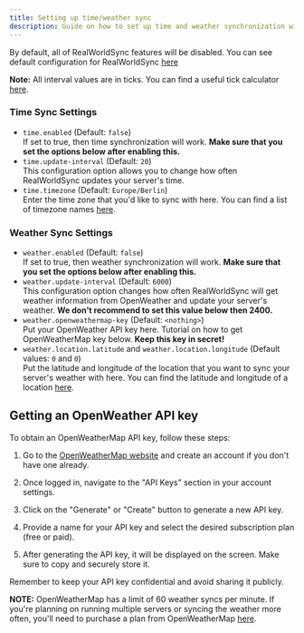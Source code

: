 ```yaml
---
title: Setting up time/weather sync
description: Guide on how to set up time and weather synchronization with RealWorldSync.
---
```


By default, all of RealWorldSync features will be disabled. You can see default configuration for RealWorldSync [here](/realworldsync/docs/config-files)

**Note:** All interval values are in ticks. You can find a useful tick calculator [here](https://mapmaking.fr/tick/).

### Time Sync Settings

- `time.enabled` (Default: `false`)  
  If set to true, then time synchronization will work. **Make sure that you set the options below after enabling this.**
- `time.update-interval` (Default: `20`)  
  This configuration option allows you to change how often RealWorldSync updates your server's time.
- `time.timezone` (Default: `Europe/Berlin`)  
  Enter the time zone that you'd like to sync with here. You can find a list of timezone names [here](https://en.wikipedia.org/wiki/List_of_tz_database_time_zones#List).

### Weather Sync Settings

- `weather.enabled` (Default: `false`)  
  If set to true, then weather synchronization will work. **Make sure that you set the options below after enabling this.**
- `weather.update-interval` (Default: `6000`)  
  This configuration option changes how often RealWorldSync will get weather information from OpenWeather and update your server's weather. **We don't recommend to set this value below then 2400.**
- `weather.openweathermap-key` (Default: `<nothing>`)  
  Put your OpenWeather API key here. Tutorial on how to get OpenWeatherMap key below. **Keep this key in secret!**
- `weather.location.latitude` and `weather.location.longitude` (Default values: `0` and `0`)  
  Put the latitude and longitude of the location that you want to sync your server's weather with here. You can find the latitude and longitude of a location [here](https://www.latlong.net).

## Getting an OpenWeather API key

To obtain an OpenWeatherMap API key, follow these steps:

1. Go to the [OpenWeatherMap website](https://openweathermap.org) and create an account if you don't have one already.

2. Once logged in, navigate to the "API Keys" section in your account settings.

3. Click on the "Generate" or "Create" button to generate a new API key.

4. Provide a name for your API key and select the desired subscription plan (free or paid).

5. After generating the API key, it will be displayed on the screen. Make sure to copy and securely store it.

Remember to keep your API key confidential and avoid sharing it publicly.

**NOTE:** OpenWeatherMap has a limit of 60 weather syncs per minute. If you're planning on running multiple servers or syncing the weather more often, you'll need to purchase a plan from OpenWeatherMap [here](https://home.openweathermap.org/subscriptions).